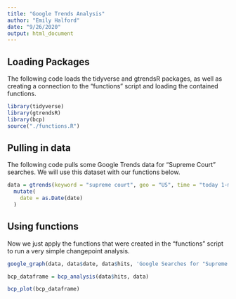 ```yaml
---
title: "Google Trends Analysis"
author: "Emily Halford"
date: "9/26/2020"
output: html_document
---
```


## Loading Packages

The following code loads the tidyverse and gtrendsR packages, as well as creating a connection to the "functions" script and loading the contained functions.

```r

library(tidyverse)
library(gtrendsR)
library(bcp)
source("./functions.R")

```

## Pulling in data

The following code pulls some Google Trends data for "Supreme Court" searches. We will use this dataset with our functions below.

```r

data = gtrends(keyword = "supreme court", geo = "US", time = "today 1-m")$interest_over_time %>% 
  mutate(
    date = as.Date(date)
  )

```

## Using functions

Now we just apply the functions that were created in the "functions" script to run a very simple changepoint analysis.

```r

google_graph(data, data$date, data$hits, 'Google Searches for "Supreme Court"')

bcp_dataframe = bcp_analysis(data$hits, data)

bcp_plot(bcp_dataframe)

```

